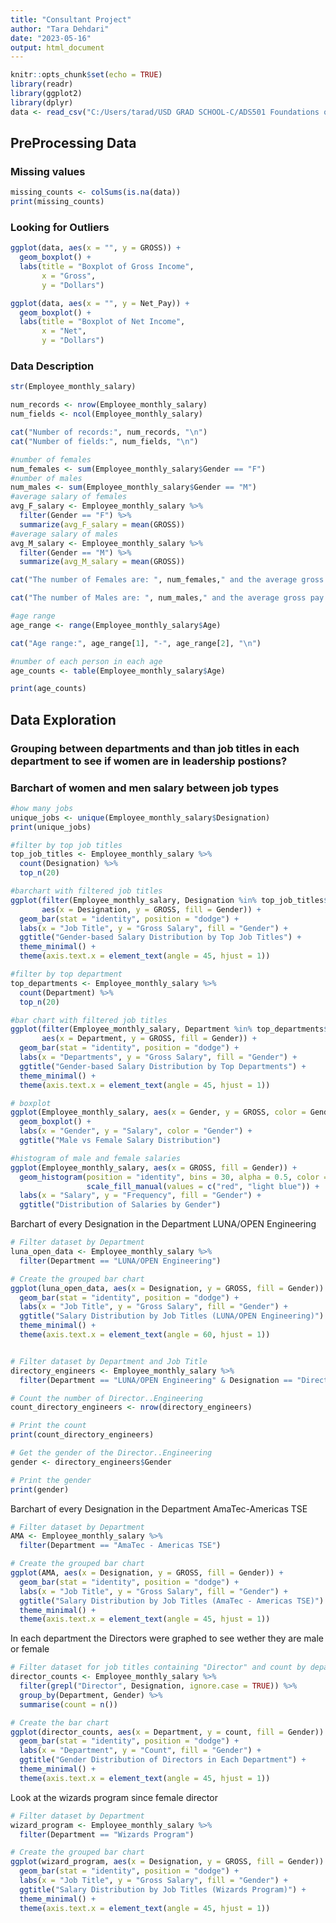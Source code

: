 ```yaml
---
title: "Consultant Project"
author: "Tara Dehdari"
date: "2023-05-16"
output: html_document
---
```


```r
knitr::opts_chunk$set(echo = TRUE)
library(readr)
library(ggplot2)
library(dplyr)
data <- read_csv("C:/Users/tarad/USD GRAD SCHOOL-C/ADS501 Foundations of Data Science/consultancy project/codes/Employee_monthly_salary.csv")

```

## PreProcessing Data

### Missing values

```r
missing_counts <- colSums(is.na(data))
print(missing_counts)
```
### Looking for Outliers

```r
ggplot(data, aes(x = "", y = GROSS)) +
  geom_boxplot() +
  labs(title = "Boxplot of Gross Income",
       x = "Gross",
       y = "Dollars")

ggplot(data, aes(x = "", y = Net_Pay)) +
  geom_boxplot() +
  labs(title = "Boxplot of Net Income",
       x = "Net",
       y = "Dollars")


```


### Data Description
```r
str(Employee_monthly_salary)

num_records <- nrow(Employee_monthly_salary)
num_fields <- ncol(Employee_monthly_salary)

cat("Number of records:", num_records, "\n")
cat("Number of fields:", num_fields, "\n")

#number of females
num_females <- sum(Employee_monthly_salary$Gender == "F")
#number of males
num_males <- sum(Employee_monthly_salary$Gender == "M")
#average salary of females
avg_F_salary <- Employee_monthly_salary %>%
  filter(Gender == "F") %>%
  summarize(avg_F_salary = mean(GROSS)) 
#average salary of males
avg_M_salary <- Employee_monthly_salary %>%
  filter(Gender == "M") %>%
  summarize(avg_M_salary = mean(GROSS)) 

cat("The number of Females are: ", num_females," and the average gross pay for females is:" , avg_F_salary$avg_F_salary, "\n")

cat("The number of Males are: ", num_males," and the average gross pay for males is:" , avg_M_salary$avg_M_salary, "\n")

#age range
age_range <- range(Employee_monthly_salary$Age)

cat("Age range:", age_range[1], "-", age_range[2], "\n")

#number of each person in each age
age_counts <- table(Employee_monthly_salary$Age)

print(age_counts)
```
## Data Exploration 
### Grouping between departments and than job titles in each department to see if women are in leadership postions?
### Barchart of women and men salary between job types
```r
#how many jobs
unique_jobs <- unique(Employee_monthly_salary$Designation)
print(unique_jobs)

#filter by top job titles 
top_job_titles <- Employee_monthly_salary %>% 
  count(Designation) %>%
  top_n(20)

#barchart with filtered job titles
ggplot(filter(Employee_monthly_salary, Designation %in% top_job_titles$Designation),
       aes(x = Designation, y = GROSS, fill = Gender)) +
  geom_bar(stat = "identity", position = "dodge") +
  labs(x = "Job Title", y = "Gross Salary", fill = "Gender") +
  ggtitle("Gender-based Salary Distribution by Top Job Titles") +
  theme_minimal() +
  theme(axis.text.x = element_text(angle = 45, hjust = 1))

#filter by top department 
top_departments <- Employee_monthly_salary %>% 
  count(Department) %>%
  top_n(20)

#bar chart with filtered job titles
ggplot(filter(Employee_monthly_salary, Department %in% top_departments$Department),
       aes(x = Department, y = GROSS, fill = Gender)) +
  geom_bar(stat = "identity", position = "dodge") +
  labs(x = "Departments", y = "Gross Salary", fill = "Gender") +
  ggtitle("Gender-based Salary Distribution by Top Departments") +
  theme_minimal() +
  theme(axis.text.x = element_text(angle = 45, hjust = 1))

# boxplot
ggplot(Employee_monthly_salary, aes(x = Gender, y = GROSS, color = Gender)) +
  geom_boxplot() +
  labs(x = "Gender", y = "Salary", color = "Gender") +
  ggtitle("Male vs Female Salary Distribution") 


```
```r
#histogram of male and female salaries
ggplot(Employee_monthly_salary, aes(x = GROSS, fill = Gender)) +
  geom_histogram(position = "identity", bins = 30, alpha = 0.5, color = "black") +
                 scale_fill_manual(values = c("red", "light blue")) +
  labs(x = "Salary", y = "Frequency", fill = "Gender") +
  ggtitle("Distribution of Salaries by Gender") 
```


Barchart of every Designation in the Department LUNA/OPEN Engineering

```r
# Filter dataset by Department
luna_open_data <- Employee_monthly_salary %>%
  filter(Department == "LUNA/OPEN Engineering")

# Create the grouped bar chart
ggplot(luna_open_data, aes(x = Designation, y = GROSS, fill = Gender)) +
  geom_bar(stat = "identity", position = "dodge") +
  labs(x = "Job Title", y = "Gross Salary", fill = "Gender") +
  ggtitle("Salary Distribution by Job Titles (LUNA/OPEN Engineering)") +
  theme_minimal() +
  theme(axis.text.x = element_text(angle = 60, hjust = 1))


# Filter dataset by Department and Job Title
directory_engineers <- Employee_monthly_salary %>%
  filter(Department == "LUNA/OPEN Engineering" & Designation == "Director..Engineering")

# Count the number of Director..Engineering
count_directory_engineers <- nrow(directory_engineers)

# Print the count
print(count_directory_engineers)

# Get the gender of the Director..Engineering
gender <- directory_engineers$Gender

# Print the gender
print(gender)
```
Barchart of every Designation in the Department AmaTec-Americas TSE

```r
# Filter dataset by Department
AMA <- Employee_monthly_salary %>%
  filter(Department == "AmaTec - Americas TSE")

# Create the grouped bar chart
ggplot(AMA, aes(x = Designation, y = GROSS, fill = Gender)) +
  geom_bar(stat = "identity", position = "dodge") +
  labs(x = "Job Title", y = "Gross Salary", fill = "Gender") +
  ggtitle("Salary Distribution by Job Titles (AmaTec - Americas TSE)") +
  theme_minimal() +
  theme(axis.text.x = element_text(angle = 45, hjust = 1))
```


In each department the Directors were graphed to see wether they are male or female

```r
# Filter dataset for job titles containing "Director" and count by department and gender
director_counts <- Employee_monthly_salary %>%
  filter(grepl("Director", Designation, ignore.case = TRUE)) %>%
  group_by(Department, Gender) %>%
  summarise(count = n())

# Create the bar chart
ggplot(director_counts, aes(x = Department, y = count, fill = Gender)) +
  geom_bar(stat = "identity", position = "dodge") +
  labs(x = "Department", y = "Count", fill = "Gender") +
  ggtitle("Gender Distribution of Directors in Each Department") +
  theme_minimal() +
  theme(axis.text.x = element_text(angle = 45, hjust = 1))


```
Look at the wizards program since female director 
```r
# Filter dataset by Department
wizard_program <- Employee_monthly_salary %>%
  filter(Department == "Wizards Program")

# Create the grouped bar chart
ggplot(wizard_program, aes(x = Designation, y = GROSS, fill = Gender)) +
  geom_bar(stat = "identity", position = "dodge") +
  labs(x = "Job Title", y = "Gross Salary", fill = "Gender") +
  ggtitle("Salary Distribution by Job Titles (Wizards Program)") +
  theme_minimal() +
  theme(axis.text.x = element_text(angle = 45, hjust = 1))

```

